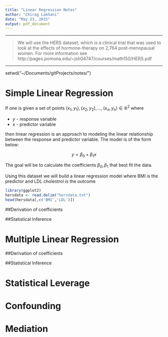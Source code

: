 ```yaml
---
title: "Linear Regression Notes"
author: "Chirag Lakhani"
date: "May 23, 2015"
output: pdf_document
---
```


---

> We will use the HERS dataset, which is a clinical trial that was used to look at the effects of hormone-therapy on 2,764 post-menopausal women.  For more information see http://pages.pomona.edu/~jsh04747/courses/math150/HERS.pdf

---

setwd(“~/Documents/gitProjects/notes/”)



# Simple Linear Regression

If one is given a set of points $(x_1,y_1),(x_2,y_2),\ldots,(x_n,y_n) \in \mathbb{R}^2$ where 

- $y$ - response variable
- $x$ - predictor variable

then linear regression is an approach to modeling the linear relationship between the response and predictor variable.  The model is of the form below:

$$ y = \beta_0 + \beta_1 x $$

The goal will be to calculate the coefficients $\beta_0, \beta_1$ that best fit the data.


Using this dataset we will build a linear regression model where BMI is the predictor and LDL cholestrol is the outcome

```r
library(ggplot2)
hersdata <- read.delim("hersdata.txt")
head(hersdata[,c('BMI','LDL')])
```


##Derivation of coefficients

##Statistical Inference

# Multiple Linear Regression

##Derivation of coefficients

##Statistical Inference

# Statistical Leverage

# Confounding

# Mediation 

# 